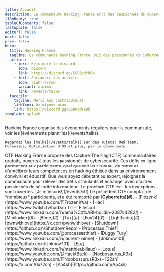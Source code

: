 ---
title: Accueil
description: La communauté Hacking France unit des passionnés de cybersécurité qui s'entraident sur les sujets liés à l'informatique. Nous sommes actif sur Discord, et organisons des événements réguliers.
i18nReady: true
tableOfContents: false
lastupdate: false
editUrl: false
next: false
prev: false
hero:
  title: Hacking France
  tagline: La communauté Hacking France unit des passionnés de cybersécurité qui s'entraident sur les sujets liés à l'informatique. Nous sommes actif sur Discord, et organisons des événements réguliers.
  actions:
    - text: Rejoindre le Discord
      icon: discord
      link: https://discord.gg/GSD6qdYkDb
    - text: Parcourir les articles
      icon: right-arrow
      variant: minimal
      link: /events/talks
  facepile:
    tagline: Merci aux contributeurs !
    linkText: Rejoignez-nous
    link: https://discord.gg/GSD6qdYkDb
template: splash
---


<CardGrid>
  <Card title="Evénements" icon="rocket">
    Hacking France organise des évènements réguliers pour la communauté, voir les [événements plannifiés](/events/talks).
  </Card>

  <Card title="Talks" icon="comment-alt">
    
    Regardez les [talks](/events/talks) sur des sujets: Red Team, Forensics, Optimisation d'OS et plus, par la communauté.
  </Card>

  <SplitCard title="Capture The Flag" icon="laptop">
    CTF Hacking France propose des Capture The Flag (CTF) communautaires gratuits, ouverts à tous les passionnés de cybersécurité. Ces défis en ligne permettent aux participants, quel que soit leur niveau, de tester et d'améliorer leurs compétences en hacking éthique dans un environnement convivial et éducatif. Que vous soyez débutant ou expert, rejoignez la communauté pour relever des défis stimulants et échanger avec d'autres passionnés de sécurité informatique.
    Le prochain CTF est <b><span id="counterctf"></span></b>, les inscriptions sont ouvertes. [Je m'inscris!](/events/ctf)  
    Le précédent CTF comptait de *nombreux* participants, et a été remporté par <b>[Cyberretta](#)</b>.
  </SplitCard>

  <ListCard title="Administration" icon="open-book">
    - [Frozenk](https://www.youtube.com/@FrozenKwa)
    - [Had](https://www.twitch.tv/hadzah_fr)
    - [Edesco](https://www.linkedin.com/in/ama%C3%ABl-houdin-2087b4282/)
    - [Minilucker](#)
    - [Béné](#)
    - [Tux](#)
    - [Fox24](#)
    - [LightRadio](#)
    - [pwnwithlove](https://x.com/pwnwithlove)
  </ListCard>

  <ListCard title="Membres éminents" icon="puzzle">
    - [Shutdown](https://github.com/ShutdownRepo)
    - [Processus Thief](https://www.youtube.com/@processusthief)
    - [Duggy Tuxy](https://www.linkedin.com/in/laurent-minne)
    - [Unknow101](https://github.com/Unknow101)
    - [Euz](https://www.linkedin.com/in/matthieubillaux)
    - [Lotus](https://www.youtube.com/@HacktBack)
    - [Noobosaurus_R3x](https://www.youtube.com/@NoobosaurusR3x)
    - [22sh](https://x.com/0x22sh)
    - [Ap4sh](https://github.com/Ap4sh)
  </ListCard>
</CardGrid>
